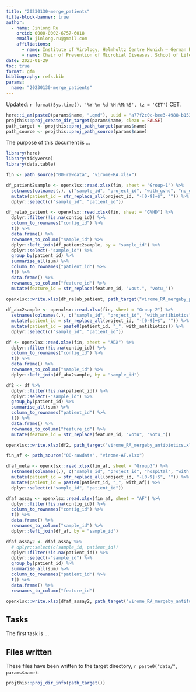 ```yaml
---
title: "20230130-merge_patients"
title-block-banner: true
author:
  - name: Jinlong Ru
    orcid: 0000-0002-6757-6018
    email: jinlong.ru@gmail.com
    affiliations:
      - name: Institute of Virology, Helmholtz Centre Munich – German Research Center for Environmental Health, 85764 Neuherberg, Germany
      - neme: Chair of Prevention of Microbial Diseases, School of Life Sciences Weihenstephan, Technical University of Munich, 85354 Freising, Germany
date: 2023-01-29
toc: true
format: gfm
bibliography: refs.bib
params:
  name: "20230130-merge_patients"
---
```


Updated: `r format(Sys.time(), '%Y-%m-%d %H:%M:%S', tz = 'CET')` CET.

```r
here::i_am(paste0(params$name, ".qmd"), uuid = "a77f2c0c-bee3-4988-b153-7ae082652b8a")
projthis::proj_create_dir_target(params$name, clean = FALSE)
path_target <- projthis::proj_path_target(params$name)
path_source <- projthis::proj_path_source(params$name)
```

The purpose of this document is ...

```r
library(here)
library(tidyverse)
library(data.table)

fin <- path_source("00-rawdata", "virome-RA.xlsx")

df_patient2sample <- openxlsx::read.xlsx(fin, sheet = "Group-1") %>% 
  setnames(colnames(.), c("sample_id", "project_id", "with_gvhd", "no_gvhd")) %>% 
  mutate(patient_id = str_replace_all(project_id, "-[0-9]+$", "")) %>% 
  dplyr::select(c("sample_id", "patient_id"))

df_relab_patient <- openxlsx::read.xlsx(fin, sheet = "GVHD") %>% 
  dplyr::filter(!is.na(contig_id)) %>% 
  column_to_rownames("contig_id") %>% 
  t() %>% 
  data.frame() %>% 
  rownames_to_column("sample_id") %>% 
  dplyr::left_join(df_patient2sample, by = "sample_id") %>% 
  dplyr::select(-"sample_id") %>% 
  group_by(patient_id) %>%
  summarise_all(sum) %>%
  column_to_rownames("patient_id") %>% 
  t() %>% 
  data.frame() %>% 
  rownames_to_column("feature_id") %>% 
  mutate(feature_id = str_replace(feature_id, "vout.", "votu_"))
  
openxlsx::write.xlsx(df_relab_patient, path_target("virome_RA_mergeby_patient.xlsx"))
```

```r
df_abx2sample <- openxlsx::read.xlsx(fin, sheet = "Group-2") %>% 
  setnames(colnames(.), c("sample_id", "project_id", "with_antibiotics")) %>% 
  mutate(patient_id = str_replace_all(project_id, "-[0-9]+$", "")) %>% 
  mutate(patient_id = paste0(patient_id, "_", with_antibiotics)) %>% 
  dplyr::select(c("sample_id", "patient_id"))

df <- openxlsx::read.xlsx(fin, sheet = "ABX") %>% 
  dplyr::filter(!is.na(contig_id)) %>% 
  column_to_rownames("contig_id") %>% 
  t() %>% 
  data.frame() %>% 
  rownames_to_column("sample_id") %>% 
  dplyr::left_join(df_abx2sample, by = "sample_id")

df2 <- df %>% 
  dplyr::filter(!is.na(patient_id)) %>% 
  dplyr::select(-"sample_id") %>% 
  group_by(patient_id) %>%
  summarise_all(sum) %>% 
  column_to_rownames("patient_id") %>% 
  t() %>% 
  data.frame() %>% 
  rownames_to_column("feature_id") %>% 
  mutate(feature_id = str_replace(feature_id, "votu", "votu_"))

openxlsx::write.xlsx(df2, path_target("virome_RA_mergeby_antibiotics.xlsx"))
```

```r
fin_af <- path_source("00-rawdata", "virome-AF.xlsx")

dfaf_meta <- openxlsx::read.xlsx(fin_af, sheet = "Group3") %>% 
  setnames(colnames(.), c("sample_id", "project_id", "hospital", "with_af")) %>% 
  mutate(patient_id = str_replace_all(project_id, "-[0-9]+$", "")) %>% 
  mutate(patient_id = paste0(patient_id, "_", with_af)) %>% 
  dplyr::select(c("sample_id", "patient_id"))

dfaf_assay <- openxlsx::read.xlsx(fin_af, sheet = "AF") %>% 
  dplyr::filter(!is.na(contig_id)) %>% 
  column_to_rownames("contig_id") %>% 
  t() %>% 
  data.frame() %>% 
  rownames_to_column("sample_id") %>% 
  dplyr::left_join(df_af, by = "sample_id")

dfaf_assay2 <- dfaf_assay %>% 
  # dplyr::select(c(sample_id, patient_id))
  dplyr::filter(!is.na(patient_id)) %>% 
  dplyr::select(-"sample_id") %>% 
  group_by(patient_id) %>%
  summarise_all(sum) %>% 
  column_to_rownames("patient_id") %>% 
  t() %>% 
  data.frame() %>% 
  rownames_to_column("feature_id")

openxlsx::write.xlsx(dfaf_assay2, path_target("virome_RA_mergeby_antifungal.xlsx"))
```

## Tasks

The first task is ...

## Files written

These files have been written to the target directory, ```r paste0("data/", params$name)```:

```r
projthis::proj_dir_info(path_target())
```

